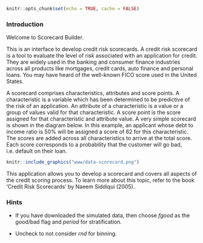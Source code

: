 ```r
knitr::opts_chunk$set(echo = TRUE, cache = FALSE)
```

### Introduction

Welcome to Scorecard Builder.

This is an interface to develop credit risk scorecards. A credit risk scorecard is a tool to evaluate the level of risk associated with an application for credit. They are widely used in the banking and consumer finance industries across all products like mortgages, credit cards, auto finance and personal loans. You may have heard of the well-known FICO score used in the United States.

A scorecard comprises characteristics, attributes and score points. A characteristic is a variable which has been determined to be predictive of the risk of an application. An attribute of a characteristic is a value or a group of values valid for that characteristic. A score point is the score assigned for that characteristic and attribute value. A very simple scorecard is shown in the diagram below. In this example, an applicant whose debt to income ratio is 50% will be assigned a score of 62 for this characteristic. The scores are added across all characteristics to arrive at the total score. Each score corresponds to a probability that the customer will go bad, i.e. default on their loan.

```r
knitr::include_graphics("www/data-scorecard.png")
```

This application allows you to develop a scorecard and covers all aspects of the credit scoring process. To learn more about this topic, refer to the book 'Credit Risk Scorecards' by Naeem Siddiqui (2005).

### Hints

* If you have downloaded the simulated data, then choose *fgood* as the good/bad flag and *period* for stratification.

* Uncheck to not consider *rnd* for binning.